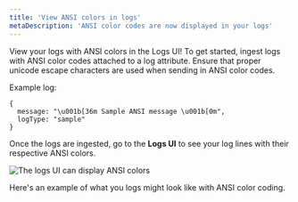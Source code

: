 ```yaml
---
title: 'View ANSI colors in logs'
metaDescription: 'ANSI color codes are now displayed in your logs'
---
```





View your logs with ANSI colors in the Logs UI! To get started, ingest logs with ANSI color codes attached to a log attribute. Ensure that proper unicode escape characters are used when sending in ANSI color codes.

Example log: 

```
{ 
  message: "\u001b[36m Sample ANSI message \u001b[0m",
  logType: "sample"
}
``` 

Once the logs are ingested, go to the **Logs UI** to see your log lines with their respective ANSI colors.

<img
    title="The logs UI can display ANSI colors"
    alt="The logs UI can display ANSI colors"
    src={logsAnsiColorCodesinLogTable}
/>
<figcaption>
  Here's an example of what you logs might look like with ANSI color coding.  
</figcaption>